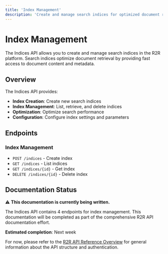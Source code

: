 ```yaml
---
title: 'Index Management'
description: 'Create and manage search indices for optimized document retrieval'
---
```


# Index Management

The Indices API allows you to create and manage search indices in the R2R platform. Search indices optimize document retrieval by providing fast access to document content and metadata.

## Overview

The Indices API provides:

- **Index Creation**: Create new search indices
- **Index Management**: List, retrieve, and delete indices
- **Optimization**: Optimize search performance
- **Configuration**: Configure index settings and parameters

## Endpoints

### Index Management

- `POST /indices` - Create index
- `GET /indices` - List indices
- `GET /indices/{id}` - Get index
- `DELETE /indices/{id}` - Delete index

## Documentation Status

⚠️ **This documentation is currently being written.** 

The Indices API contains 4 endpoints for index management. This documentation will be completed as part of the comprehensive R2R API documentation effort.

**Estimated completion**: Next week

For now, please refer to the [R2R API Reference Overview](./r2r-api-reference) for general information about the API structure and authentication. 